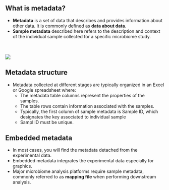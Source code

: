 ## What is metadata?
- <b>Metadata</b> is a set of data that describes and provides information about other data. It is commonly defined as **data about data**.
- **Sample metadata** described here refers to the description and context of the individual sample collected for a specific microbiome study.

<br><br><img src="images/metadata.png"><br>

## Metadata structure
- Metadata collected at different stages are typically organized in an Excel or Google spreadsheet where:
  - The metadata table columns represent the properties of the samples.
  - The table rows contain information associated with the samples.
  - Typically, the first column of sample metadata is Sample ID, which designates the key associated to individual sample
  - Sampl ID must be unique.

## Embedded metadata
- In most cases, you will find the metadata detached from the experimental data.
- Embedded metadata integrates the experimental data especially for graphics.
- Major microbiome analysis platforms require sample metadata, commonly referred to as **mapping file** when performing downstream analysis.


